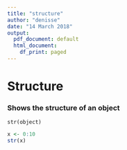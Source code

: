 ```yaml
---
title: "structure"
author: "denisse"
date: "14 March 2018"
output:
  pdf_document: default
  html_document:
    df_print: paged
---
```


# Structure

### Shows the structure of an object

`str(object)`

```r
x <- 0:10
str(x)
```
